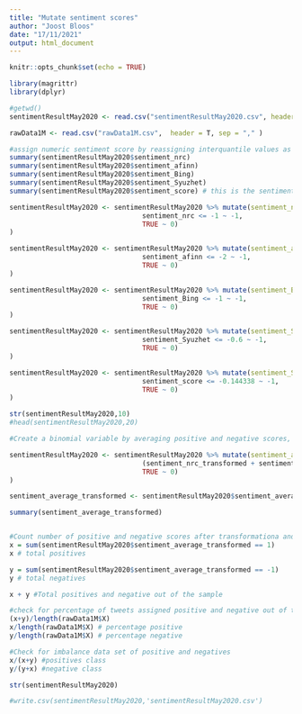 ---
title: "Mutate sentiment scores"
author: "Joost Bloos"
date: "17/11/2021"
output: html_document
---

```{r setup, include=FALSE}
knitr::opts_chunk$set(echo = TRUE)
```

```{r}
library(magrittr)
library(dplyr)
```




```{r}
#getwd()
sentimentResultMay2020 <- read.csv("sentimentResultMay2020.csv", header = T, sep = "," )

rawData1M <- read.csv("rawData1M.csv",  header = T, sep = "," )

```


```{r}

#assign numeric sentiment score by reassigning interquantile values as neutral score = 0 as :
summary(sentimentResultMay2020$sentiment_nrc)
summary(sentimentResultMay2020$sentiment_afinn)
summary(sentimentResultMay2020$sentiment_Bing)
summary(sentimentResultMay2020$sentiment_Syuzhet)
summary(sentimentResultMay2020$sentiment_score) # this is the sentimentr dictionary

sentimentResultMay2020 <- sentimentResultMay2020 %>% mutate(sentiment_nrc_transformed = case_when(sentiment_nrc >= 1 ~ 1,
                                 sentiment_nrc <= -1 ~ -1,
                                 TRUE ~ 0)
)

sentimentResultMay2020 <- sentimentResultMay2020 %>% mutate(sentiment_afinn_transformed = case_when(sentiment_afinn >= 1 ~ 1,
                                 sentiment_afinn <= -2 ~ -1,
                                 TRUE ~ 0)
)

sentimentResultMay2020 <- sentimentResultMay2020 %>% mutate(sentiment_Bing_transformed = case_when(sentiment_Bing >= 1 ~ 1,
                                 sentiment_Bing <= -1 ~ -1,
                                 TRUE ~ 0)
)

sentimentResultMay2020 <- sentimentResultMay2020 %>% mutate(sentiment_Syuzhet_transformed = case_when(sentiment_Syuzhet >= 0.75 ~ 1,
                                 sentiment_Syuzhet <= -0.6 ~ -1,
                                 TRUE ~ 0)
)

sentimentResultMay2020 <- sentimentResultMay2020 %>% mutate(sentiment_Sentimentr_transformed = case_when(sentiment_score >= 0.153960 ~ 1,
                                 sentiment_score <= -0.144338 ~ -1,
                                 TRUE ~ 0)
)

str(sentimentResultMay2020,10)
#head(sentimentResultMay2020,20)

```


```{r}

#Create a binomial variable by averaging positive and negative scores, if 3 or more disctionaries are in agreement than assign this score, otherise score is zero and not to be conidered.

sentimentResultMay2020 <- sentimentResultMay2020 %>% mutate(sentiment_average_transformed = case_when((sentiment_nrc_transformed + sentiment_afinn_transformed + sentiment_Syuzhet_transformed + sentiment_Bing_transformed ) >= 3 ~ 1,
                                 (sentiment_nrc_transformed + sentiment_afinn_transformed + sentiment_Syuzhet_transformed + sentiment_Bing_transformed ) <= -3 ~ -1,
                                 TRUE ~ 0)
)

sentiment_average_transformed <- sentimentResultMay2020$sentiment_average_transformed

summary(sentiment_average_transformed)


#Count number of positive and negative scores after transformationa and averaging.
x = sum(sentimentResultMay2020$sentiment_average_transformed == 1)
x # total positives

y = sum(sentimentResultMay2020$sentiment_average_transformed == -1)
y # total negatives

x + y #Total positives and negative out of the sample

#check for percentage of tweets assigned positive and negative out of the sample
(x+y)/length(rawData1M$X)
x/length(rawData1M$X) # percentage positive
y/length(rawData1M$X) # percentage negative

#Check for imbalance data set of positive and negatives
x/(x+y) #positives class
y/(y+x) #negative class

```

```{r}
str(sentimentResultMay2020)
```

```{r}

#write.csv(sentimentResultMay2020,'sentimentResultMay2020.csv')


```

